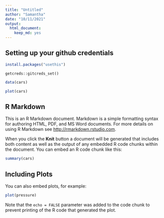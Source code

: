 ```yaml
---
title: "Untitled"
author: "Samantha"
date: "10/11/2021"
output: 
  html_document: 
    keep_md: yes
---
```

## Setting up your github credentials
```r
install.packages("usethis")

```
```
getcreds::gitcreds_set()
```

```r
data(cars)
```


```r
plot(cars)
```

## R Markdown

This is an R Markdown document. Markdown is a simple formatting syntax for authoring HTML, PDF, and MS Word documents. For more details on using R Markdown see <http://rmarkdown.rstudio.com>.

When you click the **Knit** button a document will be generated that includes both content as well as the output of any embedded R code chunks within the document. You can embed an R code chunk like this:

```r
summary(cars)
```

## Including Plots

You can also embed plots, for example:

```r
plot(pressure)
```

Note that the `echo = FALSE` parameter was added to the code chunk to prevent printing of the R code that generated the plot.
